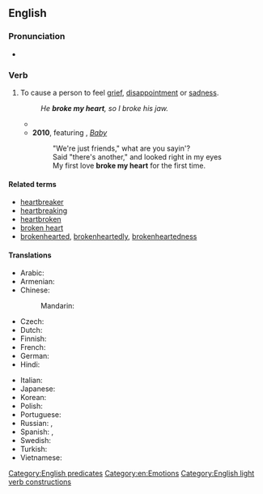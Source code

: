 ==English==

===Pronunciation===
* {{audio|en|en-au-break someone's heart.ogg|Audio (AU)}}

===Verb===
{{en-verb|[[break]]<,,broke,broken> [[someone's]] [[heart]]}}

# {{lb|en|idiomatic}} To cause a person to feel [[grief]], [[disappointment]] or [[sadness]].
#: ''He '''broke my heart''', so I broke his jaw.''
#* {{quote-text|en|year=1976|author={{w|Elton John}}|title={{w|Don't Go Breaking My Heart}}|passage=Don't go '''breaking my heart'''<br>''I couldn't if I tried''<br>Honey if I get restless<br>''Baby you're not that kind.''}}
#* '''2010''', {{w|Justin Bieber}} featuring {{w|Ludacris}}, ''[[w:Baby (Justin Bieber song)|Baby]]''
#*: "We're just friends," what are you sayin'?<br>Said "there's another," and looked right in my eyes<br>My first love '''broke my heart''' for the first time.

====Related terms====
* [[heartbreaker]]
* [[heartbreaking]]
* [[heartbroken]]
* [[broken heart]]
* [[brokenhearted]], [[brokenheartedly]], [[brokenheartedness]]

====Translations====
{{trans-top|to cause a person to feel grief or sadness}}
* Arabic: {{t-needed|ar}}
* Armenian: {{t+|hy|սիրտը կոտրել|sc=Armn}}
* Chinese:
*: Mandarin: {{qualifier|break...'s heart}} {{t|cmn|[[打碎]]...[[的]][[心]]|tr=dǎsuì... de xīn}}
* Czech: {{t|cs|zlomit srdce}} {{qualifier|+ dative case}}
* Dutch: {{t|nl|hart breken|alt=(iemand zijn/haar) hart breken}}
* Finnish: {{t|fi|särkeä jonkun sydän}}
* French: {{t+|fr|briser le cœur|alt=briser le cœur (à)}}
* German: {{t|de|Herz brechen|alt=(jemandes) Herz brechen}}
* Hindi: {{t-needed|hi}}
{{trans-mid}}
* Italian: {{t+|it|accorare}}
* Japanese: {{t|ja|心を壊す|tr=こころをこわす, kokoro o kowasu}}
* Korean: {{t-needed|ko}}
* Polish: {{t+|pl|złamać serce|pf}}
* Portuguese: {{t|pt|partir o coração de}}
* Russian: {{t+|ru|разбива́ть се́рдце|impf}}, {{t|ru|разби́ть се́рдце|impf}} {{qualifier|+ dative case or possessive pronouns used}}
* Spanish: {{t|es|partirle a alguien el corazón}}, {{t|es|partir el alma}}
* Swedish: {{t+|sv|krossa någons hjärta}}
* Turkish: {{t+|tr|kalbini kırmak}}
* Vietnamese: {{t-needed|vi}}
{{trans-bottom}}

[[Category:English predicates]]
[[Category:en:Emotions]]
[[Category:English light verb constructions]]